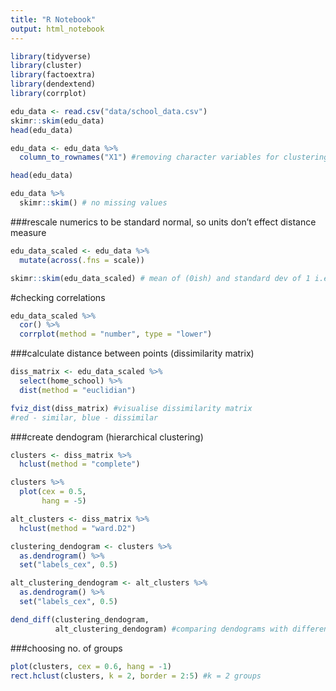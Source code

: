 ```yaml
---
title: "R Notebook"
output: html_notebook
---
```

```r
library(tidyverse)
library(cluster)
library(factoextra)
library(dendextend)
library(corrplot)
```

```r
edu_data <- read.csv("data/school_data.csv")
skimr::skim(edu_data)
head(edu_data)
```
```r
edu_data <- edu_data %>% 
  column_to_rownames("X1") #removing character variables for clustering

head(edu_data)
```

```r
edu_data %>% 
  skimr::skim() # no missing values
```

###rescale numerics to be standard normal, so units don't effect distance measure
```r
edu_data_scaled <- edu_data %>% 
  mutate(across(.fns = scale))

skimr::skim(edu_data_scaled) # mean of (0ish) and standard dev of 1 i.e. scaled
```

#checking correlations
```r
edu_data_scaled %>% 
  cor() %>% 
  corrplot(method = "number", type = "lower")
```

###calculate distance between points (dissimilarity matrix)
```r
diss_matrix <- edu_data_scaled %>% 
  select(home_school) %>% 
  dist(method = "euclidian")
```

```r
fviz_dist(diss_matrix) #visualise dissimilarity matrix
#red - similar, blue - dissimilar
```

###create dendogram (hierarchical clustering)
```r
clusters <- diss_matrix %>% 
  hclust(method = "complete")
```

```r
clusters %>% 
  plot(cex = 0.5,
       hang = -5)
```

```r
alt_clusters <- diss_matrix %>% 
  hclust(method = "ward.D2")
```

```r
clustering_dendogram <- clusters %>% 
  as.dendrogram() %>% 
  set("labels_cex", 0.5)
```

```r
alt_clustering_dendogram <- alt_clusters %>% 
  as.dendrogram() %>% 
  set("labels_cex", 0.5)
```

```r
dend_diff(clustering_dendogram,
          alt_clustering_dendogram) #comparing dendograms with different clustering methods
```
###choosing no. of groups
```r
plot(clusters, cex = 0.6, hang = -1)
rect.hclust(clusters, k = 2, border = 2:5) #k = 2 groups
```

